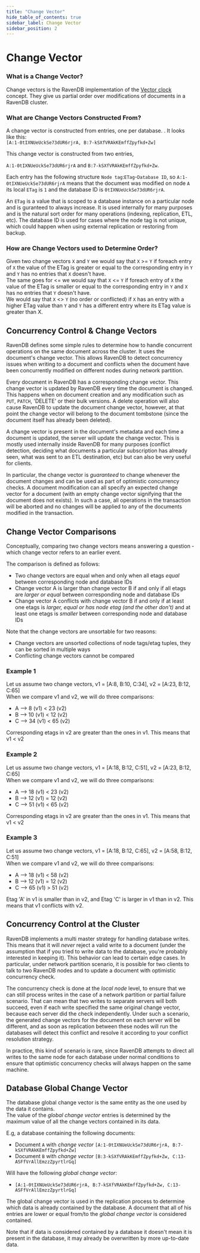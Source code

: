 ```yaml
---
title: "Change Vector"
hide_table_of_contents: true
sidebar_label: Change Vector
sidebar_position: 2
---
```



# Change Vector

### What is a Change Vector?
Change vectors is the RavenDB implementation of the [Vector clock](https://en.wikipedia.org/wiki/Vector_clock) concept.
They give us partial order over modifications of documents in a RavenDB cluster.

### What are Change Vectors Constructed From?
A change vector is constructed from entries, one per database. 
.
It looks like this:  
`[A:1-0tIXNUeUckSe73dUR6rjrA, B:7-kSXfVRAkKEmffZpyfkd+Zw]`

This change vector is constructed from two entries,  

`A:1-0tIXNUeUckSe73dUR6rjrA` and `B:7-kSXfVRAkKEmffZpyfkd+Zw`.  

Each entry has the following structure `Node tag`:`ETag`-`Database ID`, so `A:1-0tIXNUeUckSe73dUR6rjrA` means that
the document was modified on node `A` its local `ETag` is `1` and the database ID is `0tIXNUeUckSe73dUR6rjrA`.  

An `ETag` is a value that is scoped to a database instance on a particular node and is guranteed to always increase. It is used internally for many purposes and is the natural
sort order for many operations (indexing, replication, ETL, etc).
The database ID is used for cases where the node tag is not unique, which could happen when using external replication or restoring from backup.

### How are Change Vectors used to Determine Order?
Given two change vectors `X` and `Y` we would say that `X` &gt;= `Y` if foreach entry of `X` the value of the ETag is greater or equal to the corresponding entry in `Y` and `Y` has no entries that `X` doesn't have.  
The same goes for &lt;= we would say that `X` &lt;= `Y` if foreach entry of `X` the value of the ETag is smaller or equal to the corresponding entry in `Y` and `X` has no entries that `Y` doesn't have.  
We would say that `X` &lt;&gt; `Y` (no order or conflicted) if `X` has an entry with a higher ETag value than `Y` and `Y` has a different entry where its ETag value is greater than X.

## Concurrency Control & Change Vectors

RavenDB defines some simple rules to determine how to handle concurrent operations on the same document across the cluster. It uses the document's change vector.
This allows RavenDB to detect concurrency issues when writing to a document and conflicts when the document have been concurrently modified on different nodes during network partition.

Every document in RavenDB has a corresponding change vector. This change vector is updated by RavenDB every time the document is changed. This happens when on document creation and 
any modification such as `PUT`, `PATCH`, 'DELETE' or their bulk versions. A delete operation will also cause RavenDB to update the document change vector, however, at that point the change vector will belong to
the document tombstone (since the document itself has already been deleted).

A change vector is present in the document's metadata and each time
a document is updated, the server will update the change vector. This is mostly used internally inside RavenDB for many purposes (conflict detection, deciding what documents a particular
subscription has already seen, what was sent to an ETL destination, etc) but can also be very useful for clients.

In particular, the change vector is _guaranteed_ to change whenever the document changes and can be used as part of optimistic concurrency checks. A document modification can all specify an expected change vector for a document (with an empty change vector signifying that the document does not exists). In such a case, all operations in the 
transaction will be aborted and no changes will be applied to any of the documents modified in the transaction.

## Change Vector Comparisons
Conceptually, comparing two change vectors means answering a question - which change vector refers to an earlier event.  

The comparison is defined as follows:  
  
* Two change vectors are equal when and only when all etags _equal_ between corresponding node and database IDs
* Change vector A is larger than change vector B if and only if all etags are _larger or equal_ between corresponding node and database IDs
* Change vector A conflicts with change vector B if and only if at least one etags is _larger, equal or has node etag (and the other don't)_ and at least one etags is _smaller_ between corresponding node and database IDs
  
Note that the change vectors are unsortable for two reasons:

* Change vectors are unsorted collections of node tags/etag tuples, they can be sorted in multiple ways
* Conflicting change vectors cannot be compared
  
### Example 1
Let us assume two change vectors, v1 = [A:8, B:10, C:34], v2 = [A:23, B:12, C:65]  
When we compare v1 and v2, we will do three comparisons:

* A --&gt; 8 (v1) &lt; 23 (v2)
* B --&gt; 10 (v1) &lt; 12 (v2)
* C --&gt; 34 (v1) &lt; 65 (v2)
  
Corresponding etags in v2 are greater than the ones in v1. This means that v1 &lt; v2

### Example 2
Let us assume two change vectors, v1 = [A:18, B:12, C:51], v2 = [A:23, B:12, C:65]  
When we compare v1 and v2, we will do three comparisons:

* A --&gt; 18 (v1) &lt; 23 (v2)
* B --&gt; 12 (v1) = 12 (v2)
* C --&gt; 51 (v1) &lt; 65 (v2)
  
Corresponding etags in v2 are greater than the ones in v1. This means that v1 &lt; v2


### Example 3
Let us assume two change vectors, v1 = [A:18, B:12, C:65], v2 = [A:58, B:12, C:51]  
When we compare v1 and v2, we will do three comparisons:

* A --&gt; 18 (v1) &lt; 58 (v2)
* B --&gt; 12 (v1) = 12 (v2)
* C --&gt; 65 (v1) &gt; 51 (v2)
  
Etag 'A' in v1 is smaller than in v2, and Etag 'C' is larger in v1 than in v2. This means that v1 conflicts with v2.  

## Concurrency Control at the Cluster

RavenDB implements a multi master strategy for handling database writes. This means that it will _never_ reject a valid write to a document (under the assumption that if you tried to write
data to the database, you're probably interested in keeping it). This behavior can lead to certain edge cases. In particular, under network partition scenario, it is possible for two clients
to talk to two RavenDB nodes and to update a document with optimistic concurrency check. 

The concurrency check is done at the _local node_ level, to ensure that we can still process writes in the case of a network partition or partial failure scenario. That can mean that two
writes to separate servers will both succeed, even if each write specified the same original change vector, because each server did the check independently. Under such a scenario, the 
generated change vectors for the document on each server will be different, and as soon as replication between these nodes will run the databases will detect this conflict and resolve
it according to your conflict resolution strategy.

In practice, this kind of scenario is rare, since RavenDB attempts to direct all writes to the same node for each database under normal conditions to
ensure that optimistic concurrency checks will always happen on the same machine.

## Database Global Change Vector
The database global change vector is the same entity as the one used by the data it contains.  
The value of the _global change vector_ entries is determined by the maximum value of all the change vectors contained in its data.  

E.g, a database containing the following documents:  

* Document `A` with _change vector_ `[A:1-0tIXNUeUckSe73dUR6rjrA, B:7-kSXfVRAkKEmffZpyfkd+Zw]`
* Document `B` with _change vector_ `[B:3-kSXfVRAkKEmffZpyfkd+Zw, C:13-ASFfVrAllEmzzZpyrtlrGq]`

Will have the following _global change vector_:

* `[A:1-0tIXNUeUckSe73dUR6rjrA, B:7-kSXfVRAkKEmffZpyfkd+Zw, C:13-ASFfVrAllEmzzZpyrtlrGq]`

The global change vector is used in the replication process to determine which data is already contained by the database.
A document that all of his entries are lower or equal from/to the _global change vector_ is considered contained.

<Admonition type="note" title="">

Note that if data is considered contained by a database it doesn't mean it is present in the database, it may already be overwritten by more up-to-date data.  

</Admonition>

